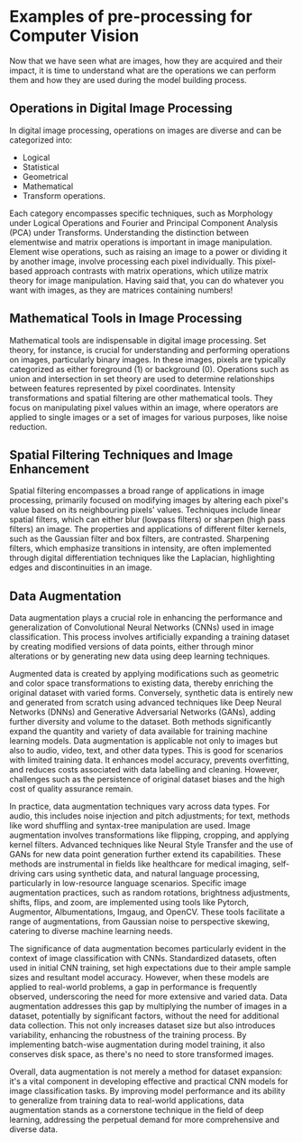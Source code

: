 # Examples of pre-processing for Computer Vision

Now that we have seen what are images, how they are acquired and their impact, it is time to understand what are the operations we can perform them and how they are used during the model building process. 

## Operations in Digital Image Processing
In digital image processing, operations on images are diverse and can be categorized into:

- Logical
- Statistical
- Geometrical
- Mathematical
- Transform operations.
 
Each category encompasses specific techniques, such as Morphology under Logical Operations and Fourier and Principal Component Analysis (PCA) under Transforms. Understanding the distinction between elementwise and matrix operations is important in image manipulation. Element wise operations, such as raising an image to a power or dividing it by another image, involve processing each pixel individually. This pixel-based approach contrasts with matrix operations, which utilize matrix theory for image manipulation. Having said that, you can do whatever you want with images, as they are matrices containing numbers!

## Mathematical Tools in Image Processing

Mathematical tools are indispensable in digital image processing. Set theory, for instance, is crucial for understanding and performing operations on images, particularly binary images. In these images, pixels are typically categorized as either foreground (1) or background (0). Operations such as union and intersection in set theory are used to determine relationships between features represented by pixel coordinates. Intensity transformations and spatial filtering are other mathematical tools. They focus on manipulating pixel values within an image, where operators are applied to single images or a set of images for various purposes, like noise reduction.

## Spatial Filtering Techniques and Image Enhancement
Spatial filtering encompasses a broad range of applications in image processing, primarily focused on modifying images by altering each pixel's value based on its neighbouring pixels' values. Techniques include linear spatial filters, which can either blur (lowpass filters) or sharpen (high pass filters) an image. The properties and applications of different filter kernels, such as the Gaussian filter and box filters, are contrasted. Sharpening filters, which emphasize transitions in intensity, are often implemented through digital differentiation techniques like the Laplacian, highlighting edges and discontinuities in an image.

## Data Augmentation
Data augmentation plays a crucial role in enhancing the performance and generalization of Convolutional Neural Networks (CNNs) used in image classification. This process involves artificially expanding a training dataset by creating modified versions of data points, either through minor alterations or by generating new data using deep learning techniques. 

Augmented data is created by applying modifications such as geometric and color space transformations to existing data, thereby enriching the original dataset with varied forms. Conversely, synthetic data is entirely new and generated from scratch using advanced techniques like Deep Neural Networks (DNNs) and Generative Adversarial Networks (GANs), adding further diversity and volume to the dataset. Both methods significantly expand the quantity and variety of data available for training machine learning models. Data augmentation is applicable not only to images but also to audio, video, text, and other data types. This is good for scenarios with limited training data. It enhances model accuracy, prevents overfitting, and reduces costs associated with data labelling and cleaning. However, challenges such as the persistence of original dataset biases and the high cost of quality assurance remain.

In practice, data augmentation techniques vary across data types. For audio, this includes noise injection and pitch adjustments; for text, methods like word shuffling and syntax-tree manipulation are used. Image augmentation involves transformations like flipping, cropping, and applying kernel filters. Advanced techniques like Neural Style Transfer and the use of GANs for new data point generation further extend its capabilities. These methods are instrumental in fields like healthcare for medical imaging, self-driving cars using synthetic data, and natural language processing, particularly in low-resource language scenarios. Specific image augmentation practices, such as random rotations, brightness adjustments, shifts, flips, and zoom, are implemented using tools like Pytorch, Augmentor, Albumentations, Imgaug, and OpenCV. These tools facilitate a range of augmentations, from Gaussian noise to perspective skewing, catering to diverse machine learning needs.

The significance of data augmentation becomes particularly evident in the context of image classification with CNNs. Standardized datasets, often used in initial CNN training, set high expectations due to their ample sample sizes and resultant model accuracy. However, when these models are applied to real-world problems, a gap in performance is frequently observed, underscoring the need for more extensive and varied data. Data augmentation addresses this gap by multiplying the number of images in a dataset, potentially by significant factors, without the need for additional data collection. This not only increases dataset size but also introduces variability, enhancing the robustness of the training process. By implementing batch-wise augmentation during model training, it also conserves disk space, as there's no need to store transformed images.

Overall, data augmentation is not merely a method for dataset expansion: it's a vital component in developing effective and practical CNN models for image classification tasks. By improving model performance and its ability to generalize from training data to real-world applications, data augmentation stands as a cornerstone technique in the field of deep learning, addressing the perpetual demand for more comprehensive and diverse data.
